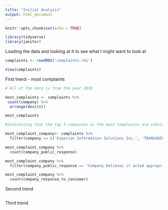 ```yaml
---
title: "Initial Analysis"
output: html_document
---
```


```r
knitr::opts_chunk$set(echo = TRUE)

library(tidyverse)
library(janitor)
```


Loading the data and looking at it to see what I might want to look at 

```r

complaints <- readRDS('complaints.rds')

View(complaints)

```


First trend - most complaints

```r

# All of the data is from the year 2020

most_complaints <- complaints %>% 
 count(company) %>% 
  arrange(desc(n))

most_complaints

#interesting that the top 3 companies w/ the most complaints are substantially more

most_complaint_company<- complaints %>% 
  filter(company == c('Experian Information Solutions Inc.', 'TRANSUNION INTERMEDIATE HOLDINGS, INC.', 'EQUIFAX, INC.'))

most_complaint_company %>% 
  count(company_public_response)

most_complaint_company %>% 
  filter(company_public_response == 'Company believes it acted appropriately as authorized by contract or law')

most_complaint_company %>% 
  count(company_response_to_consumer)
```


Second trend

```r


```


Third trend 